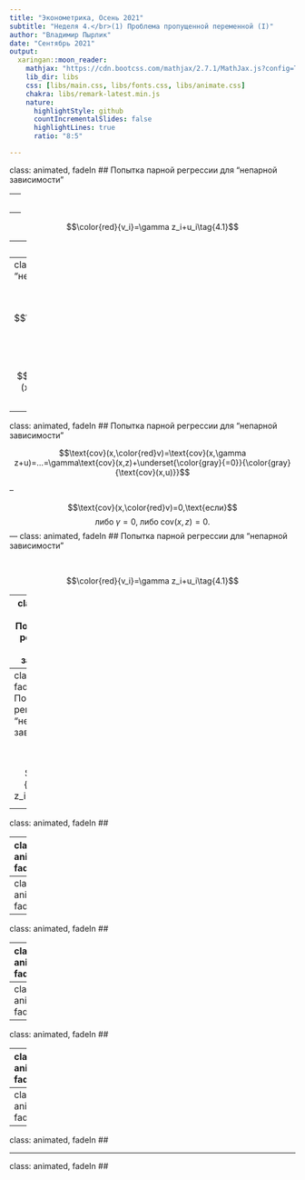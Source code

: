 ```yaml
---
title: "Эконометрика, Осень 2021"
subtitle: "Неделя 4.</br>(1) Проблема пропущенной переменной (I)"
author: "Владимир Пырлик"
date: "Сентябрь 2021"
output:
  xaringan::moon_reader:
    mathjax: "https://cdn.bootcss.com/mathjax/2.7.1/MathJax.js?config=TeX-MML-AM_HTMLorMML"
    lib_dir: libs
    css: [libs/main.css, libs/fonts.css, libs/animate.css]
    chakra: libs/remark-latest.min.js
    nature:
      highlightStyle: github
      countIncrementalSlides: false
      highlightLines: true
      ratio: "8:5"

---
```

class: animated, fadeIn
## Попытка парной регрессии для "непарной зависимости"

\begin{equation}
  y_i=\beta_o+\beta_1x_i+\gamma z_i+u_i,\\\mathbb{E}[u_i|x_i,z_i]=0,\;(y_i,x_i,z_i,u_i)\sim\text{i.i.d.},\;\color{blue}{...}\tag{tr}
\end{equation}

--
</br>

\begin{equation}
  y_i=\beta_o+\beta_1x_i+\color{red}{v_i},\\\mathbb{E}[\color{red}{v_i}|x_i]=0,\;(y_i,x_i,\color{red}{v_i})\sim\text{i.i.d.},\;\color{blue}{...}\tag{m1}
\end{equation}

--

$$\color{red}{v_i}=\gamma z_i+u_i\tag{4.1}$$

--
</br>

$$\text{(m1)}\Rightarrow\;\;\hat\beta_1=\frac{\widehat{\text{cov}}(x,y)}{\widehat{\text{Var}}(x)}=\color{gray}{...}=\beta_1+\frac{\widehat{\text{cov}}(x,\color{red}v)}{\widehat{\text{Var}}(x)}$$

---
class: animated, fadeIn
## Попытка парной регрессии для "непарной зависимости"

\begin{equation}
  y_i=\beta_o+\beta_1x_i+\gamma z_i+u_i \tag{tr}
\end{equation}

\begin{equation}
  y_i=\beta_o+\beta_1x_i+\color{red}{v_i} \tag{m1}
\end{equation}

$$\color{red}{v_i}=\gamma z_i+u_i\tag{4.1}$$
$$\text{(m1)}\Rightarrow\;\;\hat\beta_1=\frac{\widehat{\text{cov}}(x,y)}{\widehat{\text{Var}}(x)}=\color{gray}{...}=\beta_1+\frac{\widehat{\text{cov}}(x,\color{red}v)}{\widehat{\text{Var}}(x)}$$

$$\frac{\widehat{\text{cov}}(x,\color{red}v)}{\widehat{\text{Var}}(x)} \xrightarrow[n\to\infty]{p}\frac{{\text{cov}}(x,\color{red}v)}{{\text{Var}}(x)} \overset{\color{blue}{\textbf{?}}}{=}0$$

---
class: animated, fadeIn
## Попытка парной регрессии для "непарной зависимости"

$$\text{cov}(x,\color{red}v)=\text{cov}(x,\gamma z+u)=...=\gamma\text{cov}(x,z)+\underset{\color{gray}{=0}}{\color{gray}{\text{cov}(x,u)}}$$

--

$$\text{cov}(x,\color{red}v)=0,\text{если}$$
$$\text{либо}\;\gamma=0,\;\text{либо}\;\text{cov}(x,z)=0.$$
---
class: animated, fadeIn
## Попытка парной регрессии для "непарной зависимости"

\begin{equation}
  y_i=\beta_o+\beta_1x_i+\gamma z_i+u_i,\\\mathbb{E}[u_i|x_i,z_i]=0,\;(y_i,x_i,z_i,u_i)\sim\text{i.i.d.},\;\color{blue}{...}\tag{tr}
\end{equation}

</br>

\begin{equation}
  y_i=\beta_o+\beta_1x_i+\color{red}{v_i},\\\mathbb{E}[\color{red}{v_i}|x_i]=0,\;(y_i,x_i,\color{red}{v_i})\sim\text{i.i.d.},\;\color{blue}{...}\tag{m1}
\end{equation}

$$\color{red}{v_i}=\gamma z_i+u_i\tag{4.1}$$

---
class: animated, fadeIn
## Попытка парной регрессии для "непарной зависимости"

\begin{equation}
  y_i=\beta_o+\beta_1x_i+\color{white}{\gamma z_i+}u_i,\\\mathbb{E}[u_i|x_i,z_i]=0,\;(y_i,x_i,\color{white}{z_i,}u_i)\sim\text{i.i.d.},\;\color{blue}{...}\tag{tr}
\end{equation}

</br>

\begin{equation}
  y_i=\beta_o+\beta_1x_i+\color{red}{v_i},\\\mathbb{E}[\color{red}{v_i}|x_i]=0,\;(y_i,x_i,\color{red}{v_i})\sim\text{i.i.d.},\;\color{blue}{...}\tag{m1}
\end{equation}

$$\color{red}{v_i}=\color{white}{\gamma z_i+}u_i\tag{4.1}$$

</br>

$$\text{(tr)}\;\Leftrightarrow\;\text{(m1)}$$
---
class: animated, fadeIn
## Попытка парной регрессии для "непарной зависимости"

\begin{equation}
  y_i=\beta_o+\beta_1x_i+\gamma z_i+u_i,\\\mathbb{E}[u_i|x_i,z_i]=0,\;(y_i,x_i,z_i,u_i)\sim\text{i.i.d.},\;\color{blue}{...}\tag{tr}
\end{equation}

</br>

\begin{equation}
  y_i=\beta_o+\beta_1x_i+\color{red}{v_i},\\\mathbb{E}[\color{red}{v_i}|x_i]=0,\;(y_i,x_i,\color{red}{v_i})\sim\text{i.i.d.},\;\color{blue}{...}\tag{m1}
\end{equation}

$$\color{red}{v_i}=\gamma z_i+u_i\tag{4.1}$$

---
class: animated, fadeIn
## 

---
class: animated, fadeIn
## 

---
class: animated, fadeIn
## 

---
class: animated, fadeIn
## 

---
class: animated, fadeIn
## 

---
class: animated, fadeIn
## 

---
class: animated, fadeIn
## 

---
class: animated, fadeIn
## 

---
class: animated, fadeIn
## 

---
class: animated, fadeIn
## 

---
class: animated, fadeIn
## 

